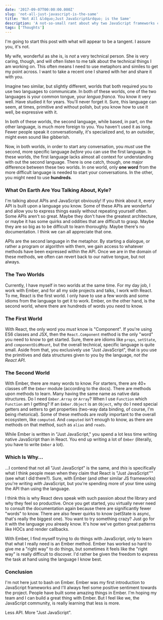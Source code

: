 ```yaml
---
date: '2017-09-07T00:00:00.000Z'
slug: 'not-all-just-javascript-is-the-same'
title: 'Not All &ldquo;Just JavaScript&rdquo; is the Same'
description: 'A not-so-small rant about why two JavaScript frameworks can feel so vastly different.'
tags: ['Thoughts']
---
```


I'm going to start this post with what will appear to be a tangent. I assure you, it's not.

My wife, wonderful as she is, is _not_ a very technical person. She is very caring, though, and will often listen to me talk about the technical things I am working on. This often means I need to use metaphors and similes to get my point across. I want to take a recent one I shared with her and share it with you.

Imagine two similar, but slightly different, worlds that both required you to use two languages to communicate. In both of these worlds, one of the two languages is your common tongue, your _lengua franca_. You know it very well. Have studied it for years. You'll never forget it. Sure, this language can seem, at times, primitive and without polish, but you know how to use it well, be expressive with it.

In both of these worlds, the second language, while based, in part, on the other language, is much more foreign to you. You haven't used it as long. Fewer people speak it conversationally, it's specialized and, to an outsider, might even sound like gibberish.

Now, in both worlds, in order to start any conversation, you _must_ use the second, more specific language _before_ you can use the first language. In these worlds, the first language lacks almost all context for understanding with out the second language. There is one catch, though, one major difference between these two worlds. In one world, only **one word** from the more difficult language is needed to start your conversations. In the other, you might need to use **hundreds**.

### What On Earth Are You Talking About, Kyle?

I'm talking about APIs and JavaScript obviously! If you think about it, every API is built upon a language you know. Some of these APIs are wonderful and allow you to express things easily without repeating yourself often. Some APIs aren't so great. Maybe they don't have the greatest architecture, or maybe it has some quirks and oddities that are difficult to grasp. Maybe they are so big as to be difficult to learn thoroughly. Maybe there's no documentation. I think we can all appreciate that one.

APIs are the second language in the metaphor. By starting a dialogue, or rather a program or algorithm with them, we gain access to whatever methods have been expressed within the API. Once we are in the domain of these methods, we often can revert back to our native tongue, but not always.

### The Two Worlds

Currently, I have myself in two worlds at the same time. For my day job, I work with Ember, and for all my side projects and talks, I work with React. To me, React is the first world. I only have to use a few words and some idioms from the language to get it to work. Ember, on the other hand, is the second world, where there are hundreds of words you need to know.

### The First World

With React, the only word you _must_ know is "Component". If you're using ES6 classes and JSX, then the `React.Component` method is the only "word" you need to know to get started. Sure, there are idioms like `props`, `setState`, and `componentDidMount`, but the overall technical, specific language is quite small. Aside from that, you exclusively use "Just JavaScript", that is you use the primitives and data structures given to you by the language, _not the React API_.

### The Second World

With Ember, there are many words to know. For starters, there are 40+ classes off the `Ember` module (according to the docs). There are methods upon methods to learn. Many having the same name as native data structures. Do I need `Ember.Array` or `Array`? When I use `Function` which `Function` am I getting? If an `Ember.Object` is an `Object`, why do I need special getters and setters to get properties (two-way data binding, of course, I'm being rhetorical). Some of these methods are _really_ important to the overall ecosystem, like `computed`. And `computed` isn't enough to know, as there are methods on that method, such as `alias` and `reads`.

While Ember is written in "Just JavaScript," you spend a lot less time writing native JavaScript than in React. You end up writing a lot of `Ember` (literally, you have to write `Ember` a lot).

### Which Is Why...

...I contend that not all "Just JavaScript" is the same, and _this_ is specifically what I think people mean when they claim that React is "Just JavaScript™" (see what I did there?). Sure, with Ember (and other similar JS frameworks) you're writing _with_ JavaScript, but you're spending more of your time using the API than using the language.

I think this is why React devs speak with such passion about the library and why they feel so productive. Once you get started, you virtually never need to consult the documentation again because there are significantly fewer "words" to know. There are also fewer quirks to know (setState is async, that's really the biggest one). You want to try something crazy? Just go for it with the language you already know. It's how we've gotten great patterns like HOCs and render callbacks.

With Ember, I find myself trying to do things with JavaScript, only to learn that what I really need is an Ember method. Ember has worked so hard to give me a "right way" to do things, but sometimes it feels like the "right way" is really difficult to discover. I'd rather be given the freedom to express the task at hand using the language I know best.

### Conclusion

I'm not here just to bash on Ember. Ember was my first introduction to JavaScript frameworks and I'll always feel some positive sentiment towards the project. People have built some amazing things in Ember. I'm hoping my team and I can build a great thing with Ember. But I feel like we, the JavaScript community, is really learning that less is more.

Less API. More "Just JavaScript".
